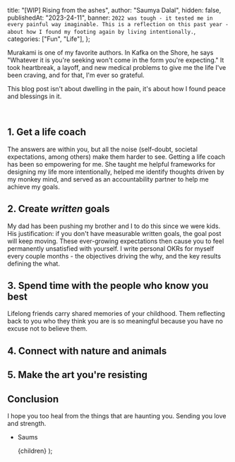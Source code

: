 
  title: "[WIP] Rising from the ashes",
  author: "Saumya Dalal",
  hidden: false,
  publishedAt: "2023-24-11",
  banner: `2022 was tough - it tested me in every painful way imaginable. This is a reflection on this past year - about how I found my footing again by living intentionally.`,
  categories: ["Fun", "Life"],
};

Murakami is one of my favorite authors. In Kafka on the Shore, he says "Whatever it is you're seeking won't come in the form you're expecting." 
It took heartbreak, a layoff, and new medical problems to give me the life I've been craving, and for that, I'm ever so grateful. 

This blog post isn't about dwelling in the pain, it's about how I found peace and blessings in it.

<br />

## 1. Get a life coach

The answers are within you, but all the noise (self-doubt, societal expectations, among others) make them harder to see.
Getting a life coach has been so empowering for me. She taught me helpful frameworks for designing my life more intentionally, helped me identify thoughts driven by my monkey mind, and served as an accountability partner to help me achieve my goals.


## 2. Create _written_ goals

My dad has been pushing my brother and I to do this since we were kids. His justification: if you don't have measurable written goals, the goal post will keep moving. These ever-growing expectations then cause you to feel permanently unsatisfied with yourself.
I write personal OKRs for myself every couple months - the objectives driving the why, and the key results defining the what. 

## 3. Spend time with the people who know you best

Lifelong friends carry shared memories of your childhood. Them reflecting back to you who they think you are is so meaningful because you have no excuse not to believe them.

## 4. Connect with nature and animals


## 5. Make the art you're resisting


## Conclusion

I hope you too heal from the things that are haunting you. Sending you love and strength.

- Saums

  <BlogLayout meta={meta}>{children}</BlogLayout>
);
